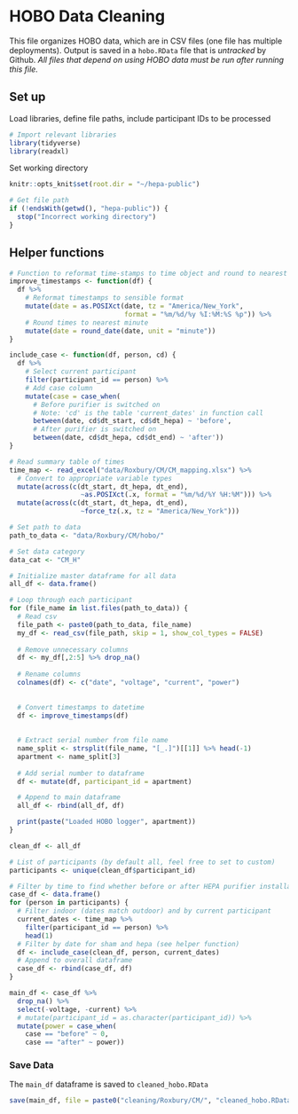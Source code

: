 # HOBO Data Cleaning
This file organizes HOBO data, which are in CSV files (one file has multiple deployments). Output is saved in a `hobo.RData` file that is *untracked* by Github. *All files that depend on using HOBO data must be run after running this file.*


## Set up
Load libraries, define file paths, include participant IDs to be processed
```r
# Import relevant libraries
library(tidyverse)
library(readxl)
```
Set working directory
```r
knitr::opts_knit$set(root.dir = "~/hepa-public")
```

```r
# Get file path
if (!endsWith(getwd(), "hepa-public")) {
  stop("Incorrect working directory")
}
```

## Helper functions
```r
# Function to reformat time-stamps to time object and round to nearest minute
improve_timestamps <- function(df) {
  df %>%
    # Reformat timestamps to sensible format
    mutate(date = as.POSIXct(date, tz = "America/New_York",
                             format = "%m/%d/%y %I:%M:%S %p")) %>%
    # Round times to nearest minute
    mutate(date = round_date(date, unit = "minute"))
}
```

```r
include_case <- function(df, person, cd) {
  df %>%
    # Select current participant
    filter(participant_id == person) %>%
    # Add case column
    mutate(case = case_when(
      # Before purifier is switched on
      # Note: 'cd' is the table 'current_dates' in function call
      between(date, cd$dt_start, cd$dt_hepa) ~ 'before',
      # After purifier is switched on
      between(date, cd$dt_hepa, cd$dt_end) ~ 'after'))
}
```

```r
# Read summary table of times
time_map <- read_excel("data/Roxbury/CM/CM_mapping.xlsx") %>%
  # Convert to appropriate variable types
  mutate(across(c(dt_start, dt_hepa, dt_end), 
                  ~as.POSIXct(.x, format = "%m/%d/%Y %H:%M"))) %>%
  mutate(across(c(dt_start, dt_hepa, dt_end), 
                  ~force_tz(.x, tz = "America/New_York")))
```

```r
# Set path to data
path_to_data <- "data/Roxbury/CM/hobo/"

# Set data category
data_cat <- "CM_H"
```

```r
# Initialize master dataframe for all data
all_df <- data.frame()

# Loop through each participant
for (file_name in list.files(path_to_data)) {
  # Read csv
  file_path <- paste0(path_to_data, file_name)
  my_df <- read_csv(file_path, skip = 1, show_col_types = FALSE)
  
  # Remove unnecessary columns
  df <- my_df[,2:5] %>% drop_na()
  
  # Rename columns
  colnames(df) <- c("date", "voltage", "current", "power")
  
  
  # Convert timestamps to datetime
  df <- improve_timestamps(df)
  
  
  # Extract serial number from file name
  name_split <- strsplit(file_name, "[_.]")[[1]] %>% head(-1)
  apartment <- name_split[3]
  
  # Add serial number to dataframe
  df <- mutate(df, participant_id = apartment)

  # Append to main dataframe
  all_df <- rbind(all_df, df)

  print(paste("Loaded HOBO logger", apartment))
}
```

```r
clean_df <- all_df
```

```r
# List of participants (by default all, feel free to set to custom)
participants <- unique(clean_df$participant_id)

# Filter by time to find whether before or after HEPA purifier installation
case_df <- data.frame()
for (person in participants) {
  # Filter indoor (dates match outdoor) and by current participant
  current_dates <- time_map %>% 
    filter(participant_id == person) %>%
    head(1)
  # Filter by date for sham and hepa (see helper function)
  df <- include_case(clean_df, person, current_dates)
  # Append to overall dataframe
  case_df <- rbind(case_df, df)
}
```

```r
main_df <- case_df %>%
  drop_na() %>%
  select(-voltage, -current) %>%
  # mutate(participant_id = as.character(participant_id)) %>%
  mutate(power = case_when(
    case == "before" ~ 0,
    case == "after" ~ power))
```

### Save Data
The `main_df` dataframe is saved to `cleaned_hobo.RData`
```r
save(main_df, file = paste0("cleaning/Roxbury/CM/", "cleaned_hobo.RData"))
```